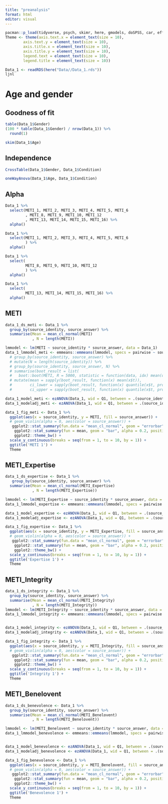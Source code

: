 ```yaml
---
title: "preanalysis"
format: html
editor: visual
---
```


```r
pacman::p_load(tidyverse, psych, skimr, here, gmodels, doSPSS, car, effectsize)
Theme <- theme(axis.text.x = element_text(size = 10),
        axis.text.y = element_text(size = 10),
        axis.title.x = element_text(size = 10),
        axis.title.y = element_text(size = 10),
        legend.text = element_text(size = 10),
        legend.title = element_text(size = 10)) 
```

```r
Data_1 <- readRDS(here("Data//Data_1.rds"))
ljnl
```

# Age and gender

## Goodness of fit

```r

table(Data_1$Gender)
(100 * table(Data_1$Gender) / nrow(Data_1)) %>%
  round(1)

skim(Data_1$Age)

```

## Independence

```r
CrossTable(Data_1$Gender, Data_1$Condition)

oneWayAnova(Data_1$Age, Data_1$Condition)
```

## Alpha

```r
Data_1 %>% 
  select(METI_1, METI_2, METI_3, METI_4, METI_5, METI_6
         , METI_8, METI_9, METI_10, METI_12 
         , METI_13, METI_14, METI_15, METI_16) %>% 
  alpha()

Data_1 %>% 
  select(METI_1, METI_2, METI_3, METI_4, METI_5, METI_6
         ) %>% 
  alpha()

Data_1 %>% 
  select(
         METI_8, METI_9, METI_10, METI_12 
         ) %>% 
  alpha()

Data_1 %>% 
  select( 
         METI_13, METI_14, METI_15, METI_16) %>% 
  alpha()

```

## METI

```r
data_1_ds_meti <- Data_1 %>%
  group_by(source_identity, source_answer) %>%
  summarise(Mean = mean_cl_normal(METI)
            , N = length(METI))

lmmodel <- lm(METI ~ source_identity * source_answer, data = Data_1)
data_1_lmmodel_meti <- emmeans::emmeans(lmmodel, specs = pairwise ~ source_identity * source_answer, adjust = 'BH')
  # group_by(source_identity, source_answer) %>%
  # mutate(N = length(source_identity)) %>%
  # group_by(source_identity, source_answer, N) %>%
  # summarise(boot_result = list(
  #   boot::boot(METI, R = 5000, statistic = function(data, idx) mean(data[idx]), sim = "ordinary"))) %>%
  # mutate(mean = sapply(boot_result, function(x) mean(x$t)),
  #        ci_lower = sapply(boot_result, function(x) quantile(x$t, probs = 0.025)),
  #        ci_upper = sapply(boot_result, function(x) quantile(x$t, probs = 0.975)))

data_1_model_meti <- ezANOVA(Data_1, wid = Q1, between = .(source_identity, source_answer), dv = METI, type = 3)
data_1_modeladj_meti <- ezANOVA(Data_1, wid = Q1, between = .(source_identity, source_answer), dv = METI, type = 3, white.adjust = TRUE)

data_1_fig_meti <- Data_1 %>% 
  ggplot(aes(x = source_identity, y = METI, fill = source_answer)) +
  # geom_violin(alpha = 0, aes(color = source_answer)) +
   ggplot2::stat_summary(fun.data = "mean_cl_normal", geom = "errorbar", color = "red", width = 0.2, linewidth = 1, position = position_dodge(0.9)) +
    ggplot2::stat_summary(fun = mean, geom = "bar", alpha = 0.2, position = position_dodge(0.9)) +
    ggplot2::theme_bw() +
  scale_y_continuous(breaks = seq(from = 1, to = 10, by = 1)) +
  ggtitle('METI 1') +
  Theme
```

## METI_Expertise

```r
data_1_ds_expertise <- Data_1 %>%
   group_by(source_identity, source_answer) %>%
  summarise(Mean = mean_cl_normal(METI_Expertise)
            , N = length(METI_Expertise))

lmmodel <- lm(METI_Expertise ~ source_identity * source_answer, data = Data_1)
data_1_lmmodel_expertise <- emmeans::emmeans(lmmodel, specs = pairwise ~ source_identity * source_answer, adjust = 'BH')

data_1_model_expertise <- ezANOVA(Data_1, wid = Q1, between = .(source_identity, source_answer), dv = METI_Expertise, type = 3)
data_1_modeladj_expertise <- ezANOVA(Data_1, wid = Q1, between = .(source_identity, source_answer), dv = METI_Expertise, type = 3, white.adjust = TRUE)

data_1_fig_expertise <- Data_1 %>% 
  ggplot(aes(x = source_identity, y = METI_Expertise, fill = source_answer)) +
  # geom_violin(alpha = 0, aes(color = source_answer)) +
   ggplot2::stat_summary(fun.data = "mean_cl_normal", geom = "errorbar", color = "red", width = 0.2, linewidth = 1, position = position_dodge(0.9)) +
    ggplot2::stat_summary(fun = mean, geom = "bar", alpha = 0.2, position = position_dodge(0.9)) +
    ggplot2::theme_bw() +
  scale_y_continuous(breaks = seq(from = 1, to = 10, by = 1)) +
  ggtitle('Expertise 1') +
  Theme

```

## METI_Integrity

```r
data_1_ds_integrity <- Data_1 %>%
  group_by(source_identity, source_answer) %>%
  summarise(Mean = mean_cl_normal(METI_Integrity)
            , N = length(METI_Integrity))
lmmodel <- lm(METI_Integrity ~ source_identity * source_answer, data = Data_1)
data_1_lmmodel_integrity <- emmeans::emmeans(lmmodel, specs = pairwise ~ source_identity * source_answer, adjust = 'BH')


data_1_model_integrity <- ezANOVA(Data_1, wid = Q1, between = .(source_identity, source_answer), dv = METI_Integrity, type = 3)
data_1_modeladj_integrity <- ezANOVA(Data_1, wid = Q1, between = .(source_identity, source_answer), dv = METI_Integrity, type = 3, white.adjust = TRUE)

data_1_fig_integrity <- Data_1 %>% 
  ggplot(aes(x = source_identity, y = METI_Integrity, fill = source_answer)) +
  # geom_violin(alpha = 0, aes(color = source_answer)) +
   ggplot2::stat_summary(fun.data = "mean_cl_normal", geom = "errorbar", color = "red", width = 0.2, linewidth = 1, position = position_dodge(0.9)) +
    ggplot2::stat_summary(fun = mean, geom = "bar", alpha = 0.2, position = position_dodge(0.9)) +
    ggplot2::theme_bw() +
  scale_y_continuous(breaks = seq(from = 1, to = 10, by = 1)) +
  ggtitle('Integrity 1') +
  Theme
```

## METI_Benelovent

```r
data_1_ds_benevolence <- Data_1 %>%
  group_by(source_identity, source_answer) %>%
  summarise(Mean = mean_cl_normal(METI_Benelovent)
            , N = length(METI_Benelovent))

lmmodel <- lm(METI_Benelovent ~ source_identity * source_answer, data = Data_1)
data_1_lmmodel_benevolence <- emmeans::emmeans(lmmodel, specs = pairwise ~ source_identity * source_answer, adjust = 'BH')


data_1_model_benevolence <- ezANOVA(Data_1, wid = Q1, between = .(source_identity, source_answer), dv = METI_Benelovent, type = 3)
data_1_modeladj_benevolence <- ezANOVA(Data_1, wid = Q1, between = .(source_identity, source_answer), dv = METI_Benelovent, type = 3, white.adjust = TRUE)

data_1_fig_benevolence <- Data_1 %>% 
  ggplot(aes(x = source_identity, y = METI_Benelovent, fill = source_answer)) +
  # geom_violin(alpha = 0, aes(color = source_answer)) +
   ggplot2::stat_summary(fun.data = "mean_cl_normal", geom = "errorbar", color = "red", width = 0.2, linewidth = 1, position = position_dodge(0.9)) +
    ggplot2::stat_summary(fun = mean, geom = "bar", alpha = 0.2, position = position_dodge(0.9)) +
    ggplot2::theme_bw() +
  scale_y_continuous(breaks = seq(from = 1, to = 10, by = 1)) +
  ggtitle('Benevolence 1') +
  Theme
```
